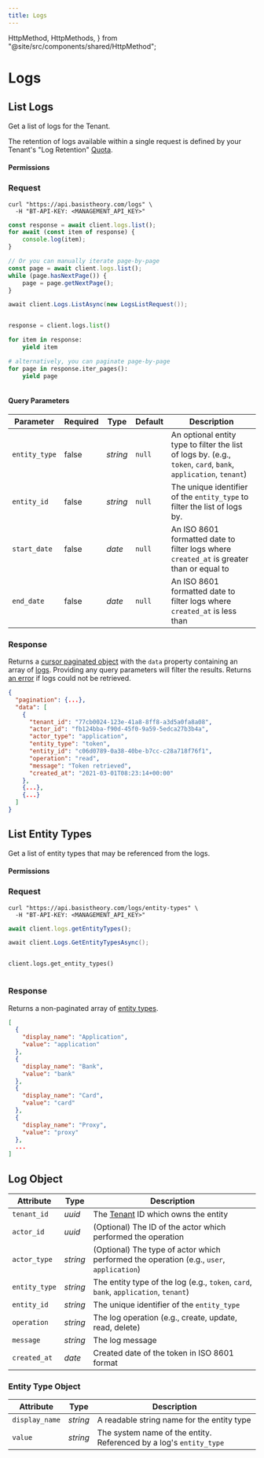 ```yaml
---
title: Logs
---
```



  HttpMethod,
  HttpMethods,
} from "@site/src/components/shared/HttpMethod";

# Logs

## List Logs

Get a list of logs for the Tenant.

The retention of logs available within a single request is defined by your Tenant's "Log Retention" [Quota](/docs/api/rate-limits#default-quotas).

<HttpMethod
  method={HttpMethods.GET}
  endpoint="https://api.basistheory.com/logs"
/>

#### Permissions

<Permission content="log:read" />

### Request

<Tabs className="bt-tabs" groupId="languages">
  <TabItem value="shell" label="cURL">

```shell showLineNumbers
curl "https://api.basistheory.com/logs" \
  -H "BT-API-KEY: <MANAGEMENT_API_KEY>"
```

  </TabItem>
  <TabItem value="javascript" label="JavaScript">

```javascript showLineNumbers
const response = await client.logs.list();
for await (const item of response) {
    console.log(item);
}

// Or you can manually iterate page-by-page
const page = await client.logs.list();
while (page.hasNextPage()) {
    page = page.getNextPage();
}
```

  </TabItem>
  <TabItem value="csharp" label="C#">

```csharp showLineNumbers
await client.Logs.ListAsync(new LogsListRequest());
```

  </TabItem>
  <TabItem value="java" label="Java">

```java showLineNumbers

```

  </TabItem>
  <TabItem value="python" label="Python">

```python showLineNumbers
response = client.logs.list()

for item in response:
    yield item

# alternatively, you can paginate page-by-page
for page in response.iter_pages():
    yield page
```

  </TabItem>
  <TabItem value="go" label="Go">

```go showLineNumbers

```

  </TabItem>
</Tabs>

#### Query Parameters

| Parameter     | Required | Type     | Default | Description                                                                                                     |
|---------------|----------|----------|---------|-----------------------------------------------------------------------------------------------------------------|
| `entity_type` | false    | _string_ | `null`  | An optional entity type to filter the list of logs by. (e.g., `token`, `card`, `bank`, `application`, `tenant`) |
| `entity_id`   | false    | _string_ | `null`  | The unique identifier of the `entity_type` to filter the list of logs by.                                       |
| `start_date`  | false    | _date_   | `null`  | An ISO 8601 formatted date to filter logs where `created_at` is greater than or equal to                        |
| `end_date`    | false    | _date_   | `null`  | An ISO 8601 formatted date to filter logs where `created_at` is less than                                       |

### Response

Returns a [cursor paginated object](/docs/api/pagination#cursor-pagination-object) with the `data` property containing an array of [logs](#log-object). Providing any query parameters will filter the results. Returns [an error](/docs/api/errors) if logs could not be retrieved.

```json showLineNumbers
{
  "pagination": {...},
  "data": [
    {
      "tenant_id": "77cb0024-123e-41a8-8ff8-a3d5a0fa8a08",
      "actor_id": "fb124bba-f90d-45f0-9a59-5edca27b3b4a",
      "actor_type": "application",
      "entity_type": "token",
      "entity_id": "c06d0789-0a38-40be-b7cc-c28a718f76f1",
      "operation": "read",
      "message": "Token retrieved",
      "created_at": "2021-03-01T08:23:14+00:00"
    },
    {...},
    {...}
  ]
}
```

## List Entity Types

Get a list of entity types that may be referenced from the logs.

<HttpMethod
  method={HttpMethods.GET}
  endpoint="https://api.basistheory.com/logs/entity-types"
/>

#### Permissions

<Permission content="log:read" />

### Request

<Tabs className="bt-tabs" groupId="languages">
  <TabItem value="shell" label="cURL">

```shell showLineNumbers
curl "https://api.basistheory.com/logs/entity-types" \
  -H "BT-API-KEY: <MANAGEMENT_API_KEY>"
```

  </TabItem>
  <TabItem value="javascript" label="JavaScript">

```javascript showLineNumbers
await client.logs.getEntityTypes();
```

  </TabItem>
  <TabItem value="csharp" label="C#">

```csharp showLineNumbers
await client.Logs.GetEntityTypesAsync();
```

  </TabItem>
  <TabItem value="java" label="Java">

```java showLineNumbers

```

  </TabItem>
  <TabItem value="python" label="Python">

```python showLineNumbers
client.logs.get_entity_types()
```

  </TabItem>
  <TabItem value="go" label="Go">

```go showLineNumbers

```

  </TabItem>
</Tabs>

### Response

Returns a non-paginated array of [entity types](#entity-type-object).

```json showLineNumbers
[
  {
    "display_name": "Application",
    "value": "application"
  },
  {
    "display_name": "Bank",
    "value": "bank"
  },
  {
    "display_name": "Card",
    "value": "card"
  },
  {
    "display_name": "Proxy",
    "value": "proxy"
  },
  ...
]
```

## Log Object

| Attribute     | Type     | Description                                                                              |
|---------------|----------|------------------------------------------------------------------------------------------|
| `tenant_id`   | _uuid_   | The [Tenant](#tenants) ID which owns the entity                                          |
| `actor_id`    | _uuid_   | (Optional) The ID of the actor which performed the operation                             |
| `actor_type`  | _string_ | (Optional) The type of actor which performed the operation (e.g., `user`, `application`) |
| `entity_type` | _string_ | The entity type of the log (e.g., `token`, `card`, `bank`, `application`, `tenant`)      |
| `entity_id`   | _string_ | The unique identifier of the `entity_type`                                               |
| `operation`   | _string_ | The log operation (e.g., create, update, read, delete)                                   |
| `message`     | _string_ | The log message                                                                          |
| `created_at`  | _date_   | Created date of the token in ISO 8601 format                                             |

### Entity Type Object

| Attribute      | Type     | Description                                                        |
|----------------|----------|--------------------------------------------------------------------|
| `display_name` | _string_ | A readable string name for the entity type                         |
| `value`        | _string_ | The system name of the entity. Referenced by a log's `entity_type` |

